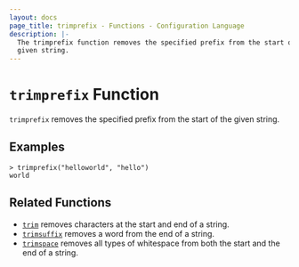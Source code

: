 ```yaml
---
layout: docs
page_title: trimprefix - Functions - Configuration Language
description: |-
  The trimprefix function removes the specified prefix from the start of a
  given string.
---
```


# `trimprefix` Function

`trimprefix` removes the specified prefix from the start of the given string.

## Examples

```shell-session
> trimprefix("helloworld", "hello")
world
```

## Related Functions

- [`trim`](/docs/job-specification/hcl2/functions/string/trim) removes characters at the start and end of a string.
- [`trimsuffix`](/docs/job-specification/hcl2/functions/string/trimsuffix) removes a word from the end of a string.
- [`trimspace`](/docs/job-specification/hcl2/functions/string/trimspace) removes all types of whitespace from
  both the start and the end of a string.
